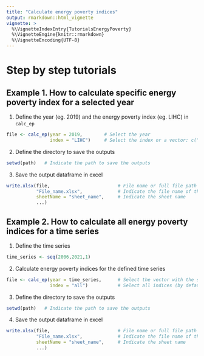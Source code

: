 ```yaml
---
title: "Calculate energy poverty indices"
output: rmarkdown::html_vignette
vignette: >
  %\VignetteIndexEntry{TutorialsEnergyPoverty}
  %\VignetteEngine{knitr::rmarkdown}
  %\VignetteEncoding{UTF-8}
---
```


# Step by step tutorials

## Example 1. How to calculate specific energy poverty index for a selected year

1.  Define the year (eg. 2019) and the energy poverty index (eg. LIHC) in `calc_ep`

``` r
file <- calc_ep(year = 2019,        # Select the year
                index = "LIHC")     # Select the index or a vector: c("2M", "LIHC")
```

2.  Define the directory to save the outputs

``` r
setwd(path)   # Indicate the path to save the outputs
```

3.  Save the output dataframe in excel

``` r
write.xlsx(file,                         # File name or full file path
           "File_name.xlsx",             # Indicate the file name of the excel to be saved
           sheetName = "sheet_name",     # Indicate the sheet name
           ...)
```

## Example 2. How to calculate all energy poverty indices for a time series

1.  Define the time series

``` r
time_series <- seq(2006,2021,1)
```

2.  Calculate energy poverty indices for the defined time series

``` r
file <- calc_ep(year = time_series,      # Select the vector with the selected years
                index = "all")           # Select all indices (by default)
```

3.  Define the directory to save the outputs

``` r
setwd(path)   # Indicate the path to save the outputs
```

4.  Save the output dataframe in excel

``` r
write.xlsx(file,                         # File name or full file path
           "File_name.xlsx",             # Indicate the file name of the excel to be saved
           sheetName = "sheet_name",     # Indicate the sheet name
           ...)
```
